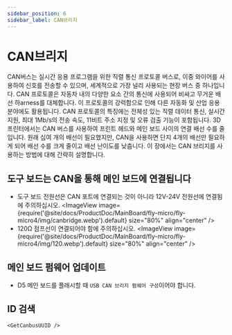 ```yaml
---
sidebar_position: 6
sidebar_label: CAN브리지
---
```




# CAN브리지

CAN버스는 실시간 응용 프로그램을 위한 직렬 통신 프로토콜 버스로, 이중 와이어를 사용하여 신호를 전송할 수 있으며, 세계적으로 가장 널리 사용되는 현장 버스 중 하나입니다. CAN 프로토콜은 자동차 내의 다양한 요소 간의 통신에 사용되어 비싸고 무거운 배선 하arness를 대체합니다. 이 프로토콜의 강력함으로 인해 다른 자동화 및 산업 응용 분야에도 활용됩니다. CAN 프로토콜의 특징에는 전체성 있는 직렬 데이터 통신, 실시간 지원, 최대 1Mb/s의 전송 속도, 11비트 주소 지정 및 오류 검출 기능이 포함됩니다.
3D 프린터에서는 CAN 버스를 사용하여 프린트 헤드와 메인 보드 사이의 연결 배선 수를 줄입니다. 원래 십여 개의 배선이 필요했지만, CAN을 사용하면 단지 4개의 배선만 필요하게 되어 배선 수를 크게 줄이고 배선 난이도를 낮춥니다.
이 장에서는 CAN 브리지를 사용하는 방법에 대해 간략히 설명합니다.

## 도구 보드는 CAN을 통해 메인 보드에 연결됩니다

* 도구 보드 전원선은 CAN 포트에 연결되는 것이 아니라 12V-24V 전원선에 연결됨에 주의하십시오.
    <ImageView image={require('@site/docs/ProductDoc/MainBoard/fly-micro/fly-micro4/img/canbridge.webp').default} size="80%" align="center" />
* 120Ω 점프선이 연결되어야 함에 주의하십시오.
    <ImageView image={require('@site/docs/ProductDoc/MainBoard/fly-micro/fly-micro4/img/120.webp').default} size="80%" align="center" />

## 메인 보드 펌웨어 업데이트

* D5 메인 보드를 플래시할 때 `USB CAN 브리지 펌웨어 구성`이어야 합니다.

## ID 검색

    <GetCanbusUUID />